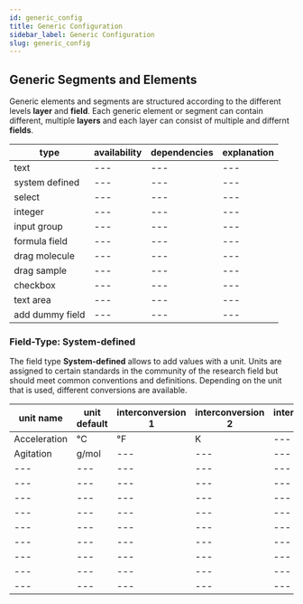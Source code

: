 ```yaml
---
id: generic_config
title: Generic Configuration
sidebar_label: Generic Configuration
slug: generic_config
---
```


## Generic Segments and Elements

Generic elements and segments are structured according to the different levels **layer** and **field**. Each generic element or segment can contain different, multiple **layers** and each layer can consist of multiple and differnt **fields**. 



| type | availability | dependencies | explanation |
|---|---|---|---|
| text |---|---|---|
| system defined |---|---|---|
| select |---|---|---|
| integer |---|---|---|
| input group |---|---|---|
| formula field |---|---|---|
| drag molecule |---|---|---|
| drag sample |---|---|---|
| checkbox |---|---|---|
| text area |---|---|---|
| add dummy field |---|---|---|


###  Field-Type: System-defined 

The field type **System-defined** allows to add values with a unit. Units are assigned to certain standards in the community of the research field but should meet common conventions and definitions. Depending on the unit that is used, different conversions are available. 

| unit name | unit default | interconversion 1 | interconversion 2 | interconversion 3 |
|---|---|---|---|---|
| Acceleration | °C | °F | K | --- |
| Agitation | g/mol | --- | --- | --- |
| --- | --- | --- | --- | --- |
| --- | --- | --- | --- | --- |
| --- | --- | --- | --- | --- |
| --- | --- | --- | --- | --- |
| --- | --- | --- | --- | --- |
| --- | --- | --- | --- | --- |
| --- | --- | --- | --- | --- |
| --- | --- | --- | --- | --- |
| --- | --- | --- | --- | --- |
